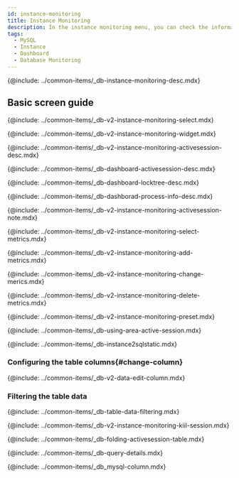 ```yaml
---
id: instance-monitoring
title: Instance Monitoring
description: In the instance monitoring menu, you can check the information details on key metrics of the database server in real time.
tags:
  - MySQL
  - Instance
  - Dashboard
  - Database Monitoring
---
```


{@include: ../common-items/_db-instance-monitoring-desc.mdx}

## Basic screen guide

<ProdImg img='db-instance-monitoring.png' desc='Instance Monitoring' />

<!--###조회시간 및 대상 선택하기-->

{@include: ../common-items/_db-v2-instance-monitoring-select.mdx}

<!--###그래프 차트 위젯 영역-->

{@include: ../common-items/_db-v2-instance-monitoring-widget.mdx} 

<!--###액티브 세션 락트리 프로세스정보-->

{@include: ../common-items/_db-v2-instance-monitoring-activesession-desc.mdx} 

{@include: ../common-items/_db-dashboard-activesession-desc.mdx}

{@include: ../common-items/_db-dashboard-locktree-desc.mdx}

{@include: ../common-items/_db-dashborad-process-info-desc.mdx}

{@include: ../common-items/_db-v2-instance-monitoring-activesession-note.mdx}

<!--##지표 선택하기-->

{@include: ../common-items/_db-v2-instance-monitoring-select-metrics.mdx}

<!--###지표 추가하기-->

{@include: ../common-items/_db-v2-instance-monitoring-add-metrics.mdx}

<!--###지표 변경하기-->

{@include: ../common-items/_db-v2-instance-monitoring-change-merics.mdx}

<!--###지표 삭제하기-->

{@include: ../common-items/_db-v2-instance-monitoring-delete-metrics.mdx}

<!--## 프리셋-->

{@include: ../common-items/_db-v2-instance-monitoring-preset.mdx}

<!-- 액티브 세션 영역 활용-->

{@include: ../common-items/_db-using-area-active-session.mdx}

{@include: ../common-items/_db-instance2sqlstatic.mdx} 

### Configuring the table columns{#change-column}

{@include: ../common-items/_db-v2-data-edit-column.mdx}

### Filtering the table data

{@include: ../common-items/_db-table-data-filtering.mdx}

<!--세션 중지하기-->

{@include: ../common-items/_db-v2-instance-monitoring-kiil-session.mdx} 

{@include: ../common-items/_db-folding-activesession-table.mdx}

<!--쿼리 자세히 보기-->

{@include: ../common-items/_db-query-details.mdx} 

<!-- 컬럼 정보 안내-->

{@include: ../common-items/_db_mysql-column.mdx}
